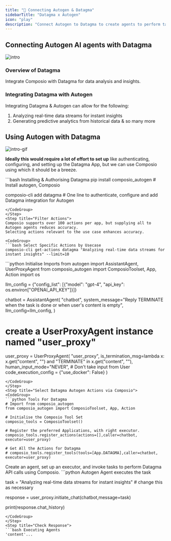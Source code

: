 ```yaml
---
title: "🚀 Connecting Autogen & Datagma"
sidebarTitle: "Datagma x Autogen"
icon: "play"
description: "Connect Autogen to Datagma to create agents to perform tasks using natural language"
---
```


## Connecting Autogen AI agents with Datagma
![intro](/media/intro.jpg)

### Overview of Datagma

Integrate Composio with Datagma for data analysis and insights.

### Integrating Datagma with Autogen

Integrating Datagma & Autogen can allow for the following:

1. Analyzing real-time data streams for instant insights
2. Generating predictive analytics from historical data
& so many more

## Using Autogen with Datagma
![intro-gif](/media/intro.gif)
<Steps>
<Step title="Setting Up the Environment">

**Ideally this would require a lot of effort to set up** like authenticating, configuring, and setting up the Datagma App, but we can use Composio using which it should be a breeze.

<CodeGroup>
```bash Installing & Authorising Datagma
pip install composio_autogen # Install autogen, Composio 

composio-cli add datagma # One line to authenticate, configure and add Datagma integration for Autogen
```
</CodeGroup>
</Step>
<Step title="Filter Actions">
Composio supports over 100 actions per app, but supplying all to Autogen agents reduces accuracy.
Selecting actions relevant to the use case enhances accuracy.

<CodeGroup>
```bash Select Specific Actions by Usecase
composio-cli get-actions datagma "Analyzing real-time data streams for instant insights" --limit=10
```
</CodeGroup>

</Step>
<Step title="Import Base Packages">

<CodeGroup>
```python Initialise Imports
from autogen import AssistantAgent, UserProxyAgent
from composio_autogen import ComposioToolset, App, Action
import os

llm_config = {"config_list": [{"model": "gpt-4", "api_key": os.environ["OPENAI_API_KEY"]}]}

chatbot = AssistantAgent(
    "chatbot",
    system_message="Reply TERMINATE when the task is done or when user's content is empty",
    llm_config=llm_config,
)

# create a UserProxyAgent instance named "user_proxy"
user_proxy = UserProxyAgent(
    "user_proxy",
    is_termination_msg=lambda x: x.get("content", "") and "TERMINATE" in x.get("content", ""),
    human_input_mode="NEVER", # Don't take input from User
    code_execution_config = {"use_docker": False}
)
```
</CodeGroup>
</Step>
<Step title="Select Datagma Autogen Actions via Composio">
<CodeGroup>
```python Tools For Datagma
# Import from composio_autogen
from composio_autogen import ComposioToolset, App, Action

# Initialise the Composio Tool Set
composio_tools = ComposioToolset()

# Register the preferred Applications, with right executor. 
composio_tools.register_actions(actions=[],caller=chatbot, executor=user_proxy)

# Get All the Actions for Datagma
# composio_tools.register_tools(tools=[App.DATAGMA],caller=chatbot, executor=user_proxy) 
```
</CodeGroup>
</Step>
<Step title="Execute the Agent">
Create an agent, set up an executor, and invoke tasks to perform Datagma API calls using Composio. 
<CodeGroup>
```python Autogen Agent executes the task

task = "Analyzing real-time data streams for instant insights" # change this as necessary

response = user_proxy.initiate_chat(chatbot,message=task)

print(response.chat_history)
```
</CodeGroup>
</Step>
<Step title="Check Response">
```bash Executing Agents
'content'...
```
</Step>
</Steps>
